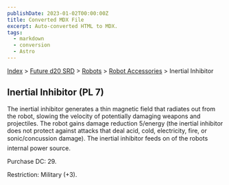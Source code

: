 ```yaml
---
publishDate: 2023-01-02T00:00:00Z
title: Converted MDX File
excerpt: Auto-converted HTML to MDX.
tags:
  - markdown
  - conversion
  - Astro
---
```


[Index](-index) > [Future d20 SRD](future-d20-srd-index) > [Robots](future-d20-srd-robots-index) > [Robot Accessories](future-d20-srd-robots-robot-accessories-index) > Inertial Inhibitor

## Inertial Inhibitor (PL 7)

The inertial inhibitor generates a thin magnetic field that radiates out from the robot, slowing the velocity of potentially damaging weapons and projectiles. The robot gains damage reduction 5/energy (the inertial inhibitor does not protect against attacks that deal acid, cold, electricity, fire, or sonic/concussion damage). The inertial inhibitor feeds on of the robots internal power source.

Purchase DC: 29.

Restriction: Military (+3).
